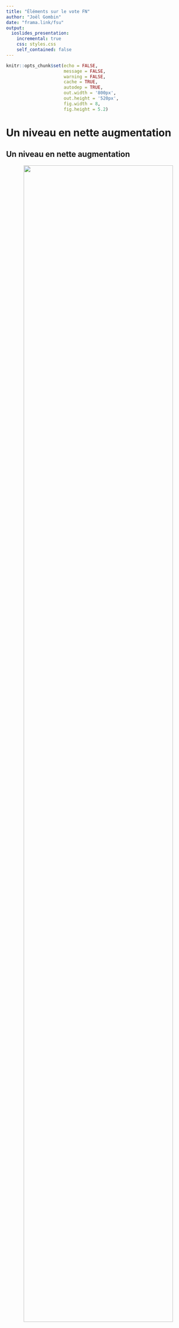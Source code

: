 ```yaml
---
title: "Éléments sur le vote FN"
author: "Joël Gombin"
date: "frama.link/fsu"
output: 
  ioslides_presentation:
    incremental: true
    css: styles.css
    self_contained: false
---
```


```r
knitr::opts_chunk$set(echo = FALSE, 
                      message = FALSE, 
                      warning = FALSE, 
                      cache = TRUE, 
                      autodep = TRUE,
                      out.width = '800px',
                      out.height = '520px',
                      fig.width = 8,
                      fig.height = 5.2)
```


# Un niveau en nette augmentation

## Un niveau en nette augmentation {.flexbox .vcenter}

<center>
<img src='./images/niveau_regionales.png' width=90%></img>
</center>

# Une structure géographique stable 

## Une structure géographique stable {.flexbox .vcenter}

<center>
<img src='./images/figure3.png' width=70%></img>
</center>

## Un rééquilibrage géographique ? {.flexbox .vcenter}

<center>
<img src='./images/figure4.png' width=70%></img>
</center>

## Un rééquilibrage géographique ? {.flexbox .vcenter}

<center>
<img src='./images/figure5.png' width=70%></img>
</center>

## Une dimension centre-périphérie pas déterminante {.flexbox .vcenter}

<center>
<img src='./images/figure6.png' width=60%></img>
</center>

## La géographie des inégalités {.flexbox .vcenter}

<center>
<img src='./images/gini.png' width=100%></img>
</center>

## Un, deux, trois électorats FN ? {.flexbox .vcenter}

<center>
<a href='https://www.monde-diplomatique.fr/2015/12/GOMBIN/54357'><img src='./images/3visages.png' width=95%></img></a>
</center>


## Et aux régionales ? {.flexbox .vcenter}

<center>
<img src='./images/evolution_resultats-1.png' width=70%></img>
</center>

## Et aux régionales ? {.flexbox .vcenter}

<center>
<img src='./images/resultats-1.png' width=70%></img>
</center>


## Et aux régionales ? {.flexbox .vcenter}

<center>
<img src='./images/comparaison_avec_2012_FN-1.png' width=65%></img>
</center>

# Merci !